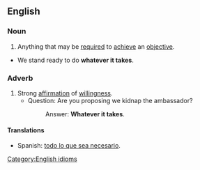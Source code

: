 ==English==
===Noun===
{{en-noun|sg=[[whatever]] [[it]] [[takes]]|-}}
# Anything that may be [[required]] to [[achieve]] an [[objective]].
* We stand ready to do '''whatever it takes'''.

===Adverb===
{{en-adv|-}}
# Strong [[affirmation]] of [[willingness]].
#* Question: Are you proposing we kidnap the ambassador? 
#*: Answer: '''Whatever it takes'''. 

==== Translations ====
{{trans-top|affirmation of willingness}}
* Spanish: [[todo lo que sea  necesario]].
{{trans-bottom}}

[[Category:English idioms]]